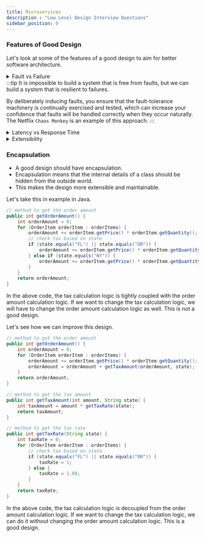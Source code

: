 ```yaml
---
title: Microservices
description : "Low Level Design Interview Questions"
sidebar_position: 0
---
```



### Features of Good Design
Let's look at some of the features of a good design to aim for better software architecture.
<details>
<summary>Fault vs Failure</summary>
- Fault is when a component of a system deviates from its spec.
- Failure is when the system as a whole stops providing service
</details>
:::tip
It is impossible to build a system that is free from faults, but we can build a system that is resilient to failures.

By deliberately inducing faults, you ensure that the fault-tolerance machinery is continually exercised and tested,
which can increase your confidence that faults will be handled correctly when they occur naturally.
The Netflix `Chaos Monkey` is an example of this approach.
:::

<details>
    <summary>Latency vs Response Time</summary>
    - Response time is the time taken to respond to a request.
    - Latency is the time request waiting to be handled - during which it was latent.
</details>
<details>
<summary>Extensibility</summary>
- A good design should be extensible, i.e. it should be designed in a way that it can accommodate future requirements without changing the existing code.
- It should be open for extension but closed for modification.
</details>

### Encapsulation
- A good design should have encapsulation.
- Encapsulation means that the internal details of a class should be hidden from the outside world.
- This makes the design more extensible and maintainable.

Let's take this in example in Java.
```java
// method to get the order amount
public int getOrderAmount() {
    int orderAmount = 0;
    for (OrderItem orderItem : orderItems) {
        orderAmount += orderItem.getPrice() * orderItem.getQuantity();
        // check tax based on state
        if (state.equals("FL") || state.equals("OR")) {
            orderAmount += orderItem.getPrice() * orderItem.getQuantity() * 1;
        } else if (state.equals("NY")) {
            orderAmount += orderItem.getPrice() * orderItem.getQuantity() * 1.08;
        }
    }
    return orderAmount;
}
```
In the above code, the tax calculation logic is tightly coupled with the order amount calculation logic.
If we want to change the tax calculation logic, we will have to change the order amount calculation logic as well.
This is not a good design.

Let's see how we can improve this design.
```java
// method to get the order amount
public int getOrderAmount() {
    int orderAmount = 0;
    for (OrderItem orderItem : orderItems) {
        orderAmount += orderItem.getPrice() * orderItem.getQuantity();
        orderAmount = orderAmount + getTaxAmount(orderAmount, state);
    }
    return orderAmount;
}

// method to get the tax amount
public int getTaxAmount(int amount, String state) {
    int taxAmount = amount * getTaxRate(state);
    return taxAmount;
}

// method to get the tax rate
public int getTaxRate(String state) {
    int taxRate = 0;
    for (OrderItem orderItem : orderItems) {
        // check tax based on state
        if (state.equals("FL") || state.equals("OR")) {
            taxRate = 1;
        } else {
            taxRate = 1.08;
        }
    }
    return taxRate;
}
```
In the above code, the tax calculation logic is decoupled from the order amount calculation logic.
If we want to change the tax calculation logic, we can do it without changing the order amount calculation logic.
This is a good design.

